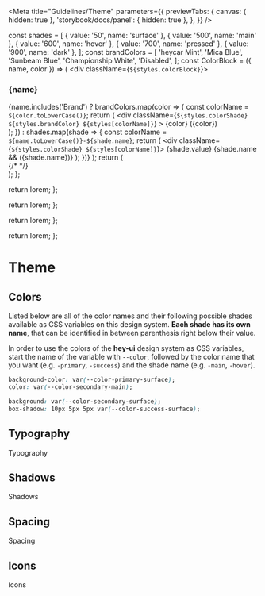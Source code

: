 
<Meta
  title="Guidelines/Theme"
  parameters={{
    previewTabs: {
      canvas: { hidden: true },
      'storybook/docs/panel': { hidden: true },
    },
  }}
/>

  const shades = [
    { value: '50', name: 'surface' },
    { value: '500', name: 'main' },
    { value: '600', name: 'hover' },
    { value: '700', name: 'pressed' },
    { value: '900', name: 'dark' },
  ];
  const brandColors = [
    'heycar Mint',
    'Mica Blue',
    'Sunbeam Blue',
    'Championship White',
    'Disabled',
  ];
  const ColorBlock = ({ name, color }) => (
    <div className={`${styles.colorBlock}`}>
      <h3>{name}</h3>
      <div>
        {name.includes('Brand')
          ? brandColors.map(color => {
              const colorName = `${color.toLowerCase()}`;
              return (
                <div
                  className={`${styles.colorShade} ${styles.brandColor} ${styles[colorName]}`}
                >
                  <span>{color}</span>
                  <span>({color})</span>
                </div>
              );
            })
          : shades.map(shade => {
              const colorName = `${name.toLowerCase()}-${shade.name}`;
              return (
                <div className={`${styles.colorShade} ${styles[colorName]}`}>
                  <span>{shade.value}</span>
                  {shade.name && <span>({shade.name})</span>}
                </div>
              );
            })}
      </div>
    </div>
  );
  return (
    <div>
      {/* <ColorBlock name="Brand colors" /> */}
      <ColorBlock name="Primary" />
      <ColorBlock name="Secondary" />
      <ColorBlock name="Tertiary" />
      <ColorBlock name="Warning" />
      <ColorBlock name="Highlight" />
      <ColorBlock name="Success" />
      <ColorBlock name="Error" />
      <ColorBlock name="Neutral" />
    </div>
  );
};

  return <span>lorem</span>;
};

  return <span>lorem</span>;
};

  return <span>lorem</span>;
};

  return <span>lorem</span>;
};

# Theme

## Colors

Listed below are all of the color names and their following possible shades
available as CSS variables on this design system. **Each shade has
its own name**, that can be identified in between parenthesis right below
their value.

In order to use the colors of the **hey-ui** design system as
CSS variables, start the name of the variable with `--color`, followed by
the color name that you want (e.g. `-primary`, `-success`) and the shade
name (e.g. `-main`, `-hover`).

```css
background-color: var(--color-primary-surface);
color: var(--color-secondary-main);

background: var(--color-secondary-surface);
box-shadow: 10px 5px 5px var(--color-success-surface);
```

<Story name="Colors">
  <Colors />
</Story>

## Typography

Typography

<Story name="Typography">
  <Typography />
</Story>

## Shadows

Shadows

<Story name="Shadows">
  <Shadows />
</Story>

## Spacing

Spacing

<Story name="Spacing">
  <Spacing />
</Story>

## Icons

Icons

<Story name="Icons">
  <Icons />
</Story>
